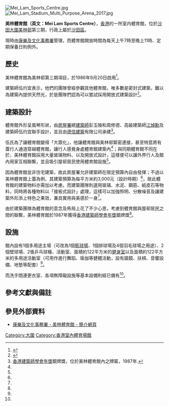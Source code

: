 [[File:Mei_Lam_Sports_Centre.jpg|thumb]]
[[File:Mei_Lam_Stadium_Multi_Purpose_Arena_2017.jpg|thumb]]

'''美林體育館（英文：Mei Lam Sports Centre）'''，[[香港|香港]]的一所室内體育館，位於[[沙田_(香港)|沙田]][[大圍|大圍]][[美林邨|美林邨]]第三期，行政上屬於[[沙田區|沙田區]]。 

現時由[[康樂及文化事務署|康樂及文化事務署]]管理，而體育館開放時間為每天上午7時至晚上11時、定期保養日則例外。 

== 歷史 ==
美林體育館為美林邨第三期項目，於1986年9月20日啟用<ref name=":0">{{Cite web|title=美林體育館 - 簡介網頁|url=https://www.lcsd.gov.hk/clpss/tc/webApp/Facility/Details.do?ftid=0&fcid=&did=10|author=康樂及文化事務署|access-date=2021-05-11|archive-date=2021-05-12|archive-url=https://web.archive.org/web/20210512214459/https://www.lcsd.gov.hk/clpss/tc/webApp/Facility/Details.do?ftid=0&fcid=&did=10|dead-url=no}}</ref>。

建築師伍灼宜表示，他們的團隊曾經參觀其他體育館，唯多數是密封式建築，難以為建築內提供天然光，於是團隊們認為可以嘗試採用開放式建築設計<ref name=":1">{{Cite web|title=快閃香港：香港建築設計：美林邨|url=https://www.youtube.com/watch?v=Q6ffQGVCzms|author=香港電台|date=2021-04-01（鏗鏘集部份為1988年）|format=錄像片段|language=zh-yue|access-date=2021-05-11|archive-date=2021-12-09|archive-url=https://web.archive.org/web/20211209122153/https://www.youtube.com/watch?v=Q6ffQGVCzms|dead-url=no}}</ref>。

== 建築設計 ==
體育館外形呈風琴形狀，由[[香港房屋署|房屋署]]總[[建築師|建築師]]彭玉陵和周修德、高級建築師[[江焯勳|江焯勳]]及建築師伍灼宜聯手設計，並且由[[德信建築|德信建築]]有限公司承建<ref name=":2">[[香港建築師學會年獎|香港建築師學會年獎]]銀牌獎，位於美林體育館內之牌匾，1987年.</ref>。

伍氏為了讓體育館變得「大眾化」，他讓體育館與美林邨緊密連接，甚至特意將有蓋行人通道穿越體育館，讓行人感覺身處體育館建築內<ref name=":1" />；與同期體育館不同在於，美林體育館採用大量玻璃物料、以及開放式設計，這樣便可以讓外界行人及館內用家互相聯繫，並且吸引屋邨居民使用體育館設施<ref name=":1" />。

因為體育館並非住宅建築，故此房屋署允許建築師在限定預算內自由發揮；不過以美林體育館上蓋為例、其建築預算為每平方米約3,000元（設計時期）<ref name=":1" />，故此體育館的建築物料亦需加以考慮。而建築團隊則選用玻璃、水泥、鋼筋、紙皮石等物料，同時將各種物料以「接板式設計」處理，這樣可以加強照明、分散噪音及讓建築外形添上特色之果效，兼具實用與美感於一身<ref name=":1" />。

由於建築團隊為體育館的意念及佈局上花了不少心思，考慮到體育館與屋邨居民之間的聯繫，美林體育館於1987年獲得[[香港建築師學會年獎|香港建築師學會年獎]]銀牌獎<ref name=":2" />。

== 設施 ==
館內設有1個多用途主場（可改為1個[[籃球場|籃球場]]、1個排球場及4個羽毛球場之用途）、2個壁球場、2張乒乓球檯、活動室、面積約122平方米的[[健身房|健身室]]以及面積約122平方米的多用途活動室（可用作進行舞蹈、瑜伽等健體活動，設有牆鏡、扶槓、音響設備、地墊等配套）<ref name=":0" />。

而洗手間連更衣室、各項無障礙設施等基本設備則經已備有<ref name=":0" />。

== 參考文獻與備註 ==
{{Reflist}}

== 參見外部資料 ==
*[https://www.lcsd.gov.hk/clpss/tc/webApp/Facility/Details.do?ftid=0&fcid=&did=10 康樂及文化事務署 - 美林體育館 - 簡介網頁] {{Wayback|url=https://www.lcsd.gov.hk/clpss/tc/webApp/Facility/Details.do?ftid=0&fcid=&did=10 |date=20210512214459 }}

{{香港室內體育場館}}

[[Category:大圍|Category:大圍]]
[[Category:香港室內體育場館|Category:香港室內體育場館]]